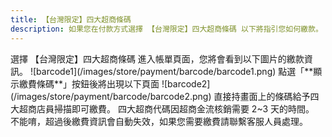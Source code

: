```yaml
---
title: 【台灣限定】四大超商條碼
description: 如果您在付款方式選擇 【台灣限定】四大超商條碼 以下將指引您如何繳款。
---
```



<Steps>
<Step>
選擇 【台灣限定】四大超商條碼 進入帳單頁面，您將會看到以下圖片的繳款資訊。
![barcode1](/images/store/payment/barcode/barcode1.png)
</Step>
<Step>
點選「**顯示繳費條碼**」按鈕後將出現以下頁面
![barcode2](/images/store/payment/barcode/barcode2.png)
</Step>
<Step>
直接持畫面上的條碼給予四大超商店員掃描即可繳費。
</Step>
</Steps>


<Accordions>
	<Accordion title="我繳完費了，但為什麼等了很久遲遲沒有顯示已付款？">
		四大超商代碼因超商金流核銷需要 2~3 天的時間。
	</Accordion>
	<Accordion title="超過繳費期限還能夠繳費嗎？">
        不能唷，超過後繳費資訊會自動失效，如果您需要繳費請聯繫客服人員處理。
	</Accordion>
</Accordions>

